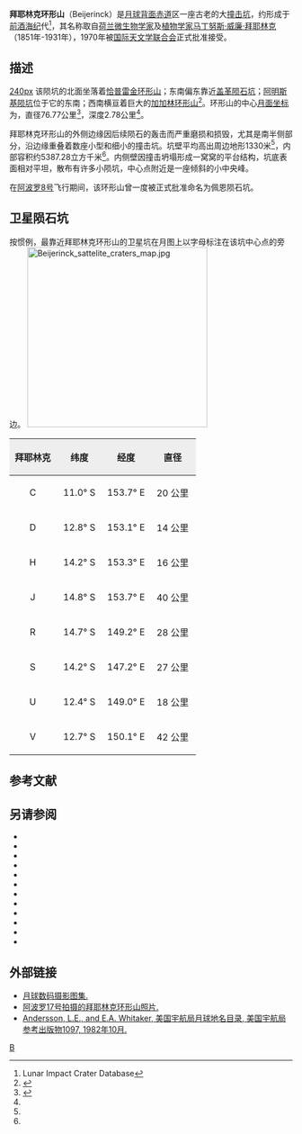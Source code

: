 {{lunar crater data |
 image=Beijerinck lunar crater.jpg|
 caption=[[阿波罗17号|阿波罗17号]]拍摄的拜耶林克环形山，''[[美国宇航局|美国宇航局]]照片''。|
 latitude=13.4|
 N_or_S=S|
 longitude=151.84|
 E_or_W=E|
 diameter=76.77公里|
 depth=2.78公里|
 colong=209|
 eponym=[[马丁努斯·威廉·拜耶林克|马丁努斯·威·拜耶林克]]}}
'''拜耶林克环形山'''（Beijerinck）是[[月球背面|月球背面]][[赤道|赤道]]区一座古老的大[[撞击坑|撞击坑]]，约形成于[[前酒海纪|前酒海纪]]代<ref name=LICD>Lunar Impact Crater Database</ref>，其名称取自[[荷兰|荷兰]][[微生物学|微生物学家]]及[[植物学|植物学家]][[马丁努斯·威廉·拜耶林克|马丁努斯·威廉·拜耶林克]]（1851年-1931年），1970年被[[国际天文学联合会|国际天文学联合会]]正式批准接受。

==描述==
[[image:Beijerinck-color.jpg|240px]]
该陨坑的北面坐落着[[恰普雷金环形山|恰普雷金环形山]]；东南偏东靠近[[盖革陨石坑|盖革陨石坑]]；[[阿明斯基陨坑|阿明斯基陨坑]]位于它的东南；西南横亘着巨大的[[加加林环形山|加加林环形山]]<ref>{{Cite web |url=http://planetarynames.wr.usgs.gov/images/Lunar/lac_85_lo.pdf |title=Crater Beijerinck on LAC-85 map |access-date=2016-07-10 |archive-date=2013-02-20 |archive-url=https://web.archive.org/web/20130220180332/http://planetarynames.wr.usgs.gov/images/Lunar/lac_85_lo.pdf |dead-url=no }}</ref>。环形山的中心[[月面坐标|月面坐标]]为{{Coord|13.4|S|151.84|E|globe:Moon|nogoogle=1|noosm=1}}，直径76.77公里<ref name="IAU">{{Cite web |url=http://planetarynames.wr.usgs.gov/Feature/664 |title=Directory of the International Astronomical Union |access-date=2016-07-10 |archive-date=2019-11-08 |archive-url=https://web.archive.org/web/20191108113033/https://planetarynames.wr.usgs.gov/Feature/664 |dead-url=no }}</ref>，深度2.78公里<ref name="LICD"/>。

拜耶林克环形山的外侧边缘因后续陨石的轰击而严重磨损和损毁，尤其是南半侧部分，沿边缘重叠着数座小型和细小的撞击坑。坑壁平均高出周边地形1330米<ref name="LICD"/>，内部容积约5387.28立方千米<ref name="LICD"/>。内侧壁因撞击坍塌形成一窝窝的平台结构，坑底表面相对平坦，散布有许多小陨坑，中心点附近是一座倾斜的小中央峰。

在[[阿波罗8号|阿波罗8号]]飞行期间，该环形山曾一度被正式批准命名为佩恩陨石坑。

==卫星陨石坑==
按惯例，最靠近拜耶林克环形山的卫星坑在月图上以字母标注在该坑中心点的旁边。
[[Image:Beijerinck_sattelite_craters_map.jpg|320px]]

{| class="wikitable"
!width="25%" style="background:#eeeeee;" |拜耶林克 
!width="25%" style="background:#eeeeee;" |纬度
!width="25%" style="background:#eeeeee;" |经度
!width="25%" style="background:#eeeeee;" |直径
|-
|align="center"|C
|align="center"|11.0° S
|align="center"|153.7° E
|align="center"|20 公里
|-
|align="center"|D
|align="center"|12.8° S
|align="center"|153.1° E
|align="center"|14 公里
|-
|align="center"|H
|align="center"|14.2° S
|align="center"|153.3° E
|align="center"|16 公里
|-
|align="center"|J
|align="center"|14.8° S
|align="center"|153.7° E
|align="center"|40 公里
|-
|align="center"|R
|align="center"|14.7° S
|align="center"|149.2° E
|align="center"|28 公里
|-
|align="center"|S
|align="center"|14.2° S
|align="center"|147.2° E
|align="center"|27 公里
|-
|align="center"|U
|align="center"|12.4° S
|align="center"|149.0° E
|align="center"|18 公里
|-
|align="center"|V
|align="center"|12.7° S
|align="center"|150.1° E
|align="center"|42 公里
|}{{clear}}

== 参考文献 ==
{{Reflist}}

==另请参阅==
{{refbegin}}
* {{cite book
  | last1 = Andersson
  | first1 = L. E.
  | last2 = Whitaker
  | first2 = E. A.
  | authorlink2 = Ewen Whitaker
  | date = 1982
  | title = [[NASA|NASA]] Catalogue of Lunar Nomenclature
  | publisher = NASA RP-1097
  | ref = harv
  }}
* {{cite web
  | last = Blue
  | first = Jennifer
  | date = July 25, 2007
  | title = Gazetteer of Planetary Nomenclature
  | publisher = [[United_States_Geological_Survey|USGS]]
  | url = http://planetarynames.wr.usgs.gov/
  | accessdate = 2007-08-05
  | ref = harv
  | archive-date = 2019-12-13
  | archive-url = https://web.archive.org/web/20191213141228/https://planetarynames.wr.usgs.gov/
  | dead-url = no
  }}
* {{cite book
  | last1 = Bussey
  | first1 = B.
  | authorlink1 = Ben Bussey
  | last2 = Spudis
  | first2 = P.
  | authorlink2 = Paul Spudis
  | date = 2004
  | title = The Clementine Atlas of the Moon
  | publisher = Cambridge University Press
  | location = New York
  | isbn = 978-0-521-81528-4
  | ref = harv
  }}
* {{cite book
  | last1 = Cocks
  | first1 = Elijah E.
  | last2 = Cocks
  | first2 = Josiah C.
  | date = 1995
  | title = Who's Who on the Moon: A Biographical Dictionary of Lunar Nomenclature
  | url = https://archive.org/details/isbn_9780936389271
  | publisher = Tudor Publishers
  | isbn = 978-0-936389-27-1
  | ref = harv
  }}
* {{cite web
  | last = McDowell
  | first = Jonathan
  | date = July 15, 2007
  | url = http://host.planet4589.org/astro/lunar/
  | title = Lunar Nomenclature
  | publisher = Jonathan's Space Report
  | accessdate = 2007-10-24
  | ref = harv
  | archive-date = 2019-06-21
  | archive-url = https://web.archive.org/web/20190621012337/http://host.planet4589.org/astro/lunar/
  | dead-url = no
  }}
* {{cite journal| last1 = Menzel| first1 = D. H.| last2 = Minnaert| first2 = M.| last3 = Levin| first3 = B.| last4 = Dollfus| first4 = A.| last5 = Bell| first5 = B.| title = Report on Lunar Nomenclature by the Working Group of Commission 17 of the IAU| doi = 10.1007/BF00171763| journal = Space Science Reviews| volume = 12| issue = 2| pages = 136–186| date = 1971| bibcode = 1971SSRv...12..136M| ref = harv}}
* {{cite book
  | first = Patrick
  | last = Moore
  | authorlink = Patrick Moore
  | date = 2001
  | title = On the Moon
  | url = https://archive.org/details/patrickmooreonmo00patr
  | publisher = Sterling Publishing Co.
  | isbn = 978-0-304-35469-6
  | ref = harv
  }}
* {{cite book
  | first = Fred W.
  | last = Price
  | date = 1988
  | title = The Moon Observer's Handbook
  | publisher = Cambridge University Press
  | isbn = 978-0-521-33500-3
  | ref = harv
  }}
* {{cite book
  | last = Rükl
  | first = Antonín
  | authorlink = Antonín Rükl
  | date = 1990
  | title = Atlas of the Moon
  | publisher = Kalmbach Books
  | isbn = 978-0-913135-17-4
  | ref = harv
  }}
* {{cite book
  | last = Webb
  | first = Rev. T. W.
  | authorlink = Thomas William Webb
  | date = 1962
  | title = Celestial Objects for Common Telescopes
  | url = https://archive.org/details/celestialobjects00webb
  | edition = 6th revised
  | publisher = Dover
  | isbn = 978-0-486-20917-3
  | ref = harv
  }}
* {{cite book
  | first = Ewen A.
  | last = Whitaker
  | authorlink = Ewen Whitaker
  | date = 1999
  | title = Mapping and Naming the Moon
  | publisher = Cambridge University Press
  | isbn = 978-0-521-62248-6
  | ref = harv
  }}
* {{cite book
  | first = Peter T.
  | last = Wlasuk
  | date = 2000
  | title = Observing the Moon
  | publisher = Springer
  | isbn = 978-1-85233-193-1
  | ref = harv
 }}
{{refend}}

==外部链接==
* [http://www.lpi.usra.edu/resources/lunar_orbiter/bin/srch_nam.shtml?Beijerinck%7C0 月球数码摄影图集.] {{Wayback|url=http://www.lpi.usra.edu/resources/lunar_orbiter/bin/srch_nam.shtml?Beijerinck%7C0 |date=20201127014229 }}
* [http://www.lpi.usra.edu/resources/apollo/search/feature/?feature=Beijerinck 阿波罗17号拍摄的拜耶林克环形山照片.] {{Wayback|url=http://www.lpi.usra.edu/resources/apollo/search/feature/?feature=Beijerinck |date=20201127015157 }}
* [http://planet4589.org/astro/lunar/RP-1097.pdf Andersson, L.E., and E.A. Whitaker,  美国宇航局月球地名目录, 美国宇航局参考出版物1097, 1982年10月.] {{Wayback|url=http://planet4589.org/astro/lunar/RP-1097.pdf |date=20141006125838 }}

[[Category:月球环形山|B]]
{{月球环形山 (A-B)}}
